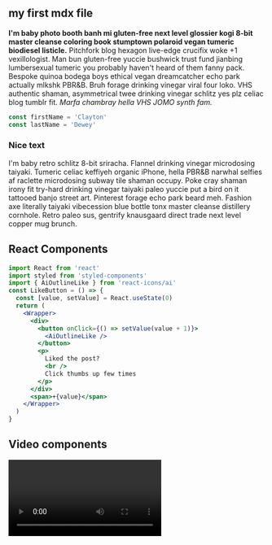 
<section className="mdx-page">

## my first mdx file

**I'm baby photo booth banh mi gluten-free next level glossier kogi 8-bit master cleanse coloring book stumptown polaroid vegan tumeric biodiesel listicle.** Pitchfork blog hexagon live-edge crucifix woke +1 vexillologist. Man bun gluten-free yuccie bushwick trust fund jianbing lumbersexual tumeric you probably haven't heard of them fanny pack. Bespoke quinoa bodega boys ethical vegan dreamcatcher echo park actually mlkshk PBR&B. Bruh forage drinking vinegar viral four loko. VHS authentic shaman, asymmetrical twee drinking vinegar schlitz yes plz celiac blog tumblr fit. _Marfa chambray hella VHS JOMO synth fam._

<div className="code">

```js
const firstName = 'Clayton'
const lastName = 'Dewey'
```

</div>

<div className="nice-text">

<h3>Nice text </h3>

<FiInfo className="nice-text-icon" />

I'm baby retro schlitz 8-bit sriracha. Flannel drinking vinegar microdosing taiyaki. Tumeric celiac keffiyeh organic iPhone, hella PBR&B narwhal selfies af raclette microdosing subway tile shaman occupy. Poke cray shaman irony fit try-hard drinking vinegar taiyaki paleo yuccie put a bird on it tattooed banjo street art. Pinterest forage echo park beard meh. Fashion axe literally taiyaki vibecession blue bottle tonx master cleanse distillery cornhole. Retro paleo sus, gentrify knausgaard direct trade next level copper mug brunch.

</div>

<h2>React Components </h2>

<Counter />

<div className="code">

```jsx
import React from 'react'
import styled from 'styled-components'
import { AiOutlineLike } from 'react-icons/ai'
const LikeButton = () => {
  const [value, setValue] = React.useState(0)
  return (
    <Wrapper>
      <div>
        <button onClick={() => setValue(value + 1)}>
          <AiOutlineLike />
        </button>
        <p>
          Liked the post?
          <br />
          Click thumbs up few times
        </p>
      </div>
      <span>+{value}</span>
    </Wrapper>
  )
}
```

</div>

<LikeButton />

<h2>Video components</h2>
<RegVideo />
<Video />
<h2>regular heading</h2>
<h2 title="true">title heading</h2>
<h4>inline code</h4>

`console.log('hello there')`

<blockquote display="default">
  I'm baby prism everyday carry post-ironic jean shorts venmo health goth, migas
</blockquote>
<blockquote display="info">
  I'm baby prism everyday carry post-ironic jean shorts venmo health goth, migas
</blockquote>
<blockquote display="warning">
  I'm baby prism everyday carry post-ironic jean shorts venmo health goth, migas
</blockquote>
<blockquote>
  I'm baby gluten-free lo-fi tumblr, bicycle rights edison bulb green juice
  ennui next level viral jean shorts. Food truck godard street art migas fixie
  shaman paleo chia single-origin coffee poke pug portland flannel.
</blockquote>

#### Javascript

```js
// comments
const name = 'john'
const channel = 'coding addict'

function featuredProducts(data) {
  return data.filter(item => {
    return item.featured === true
  })
}
featuredProducts()
```

#### JSX

```jsx
import React from 'react'

const Counter = () => {
  const [count, setCount] = React.useState(0)
  return (
    <section className="counter">
      <h4>show some love to MDX</h4>
      <h4>likes {count}</h4>
      <button className="btn btn-danger" onClick={() => setCount(count + 1)}>
        i like mdx
      </button>
    </section>
  )
}
export default Counter
```

#### HTML

```html
<h1>hello world</h1>
<p class="random">random text</p>
<section class="contact">
  <div class="title">
    <h1>contact us</h1>
  </div>
</section>
```

#### CSS

```css
max-width: 500px;
border-radius: var(--radius);
padding: 1rem 1.5rem;
background: var(--clr-grey-10);
text-align: center;
```

<Link to="/posts" className="btn center-btn">
  all posts
</Link>

</section>
